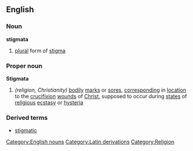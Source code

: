 {{wikipedia}}

==English==
===Noun===
'''stigmata'''

# [[plural]] form of [[stigma]]

===Proper noun===
'''Stigmata'''
# ''(religion, Christianity)'' [[bodily]] [[mark]]s or [[sore]]s, [[correspond]]ing in [[location]] to the [[crucifixion]] [[wound]]s of [[Christ]], supposed to occur during [[in a state of|state]]s of [[religious]] [[ecstasy]] or [[hysteria]]

===Derived terms===
*[[stigmatic]]

[[Category:English nouns]]
[[Category:Latin derivations]]
[[Category:Religion]]